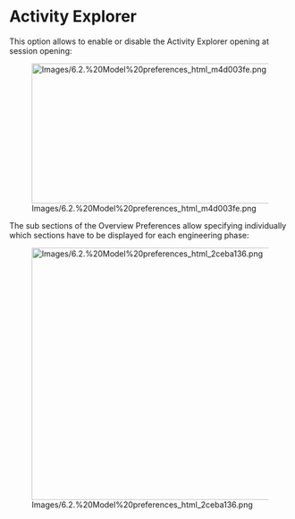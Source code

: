 = Activity Explorer =


This option allows to enable or disable the Activity Explorer opening at session opening:

[[Image:Images/6.2.%20Model%20preferences_html_m4d003fe.png|450x250px]]


The sub sections of the Overview Preferences allow specifying individually which sections have to be displayed for each engineering phase:

[[Image:Images/6.2.%20Model%20preferences_html_2ceba136.png|700x450px]]
